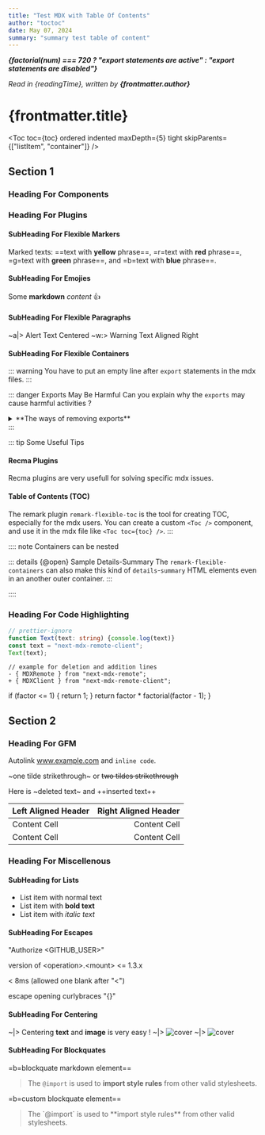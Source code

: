 ```yaml
---
title: "Test MDX with Table Of Contents"
author: "toctoc"
date: May 07, 2024
summary: "summary test table of content"
---
```



**_{factorial(num) === 720 ? "export statements are active" : "export statements are disabled"}_**

_Read in {readingTime}, written by **{frontmatter.author}**_

# {frontmatter.title}

<Toc toc={toc} ordered indented maxDepth={5} tight skipParents={["listItem", "container"]} />

## Section 1

### Heading For Components

<CountButton />

<Dynamic />

<Bar className="i-am-imported-component" />

### Heading For Plugins

#### SubHeading For Flexible Markers

Marked texts: ==text with **yellow** phrase==, =r=text with **red** phrase==, =g=text with **green** phrase==, and =b=text with **blue** phrase==.

#### SubHeading For Emojies

Some **markdown** _content_ :+1:

#### SubHeading For Flexible Paragraphs

~a|> Alert Text Centered
~w:> Warning Text Aligned Right

#### SubHeading For Flexible Containers

::: warning 
You have to put an empty line after `export` statements in the mdx files.
:::

::: danger Exports May Be Harmful
Can you explain why the `exports` may cause harmful activities ?
<details>
  <summary>**The ways of removing exports**</summary>
  + You can use `disableExports: true` option to remove all `export` statements
  + You can use a custom `recma` plugin to remove all exports other than default,
  but the declarations stay and work in the mdx (needs a recma plugin)
  <p>_What do you think about that?_</p>
</details>
:::

::: tip Some Useful Tips
#### Recma Plugins
Recma plugins are very usefull for solving specific mdx issues.
#### Table of Contents (TOC)
The remark plugin `remark-flexible-toc` is the tool for creating TOC, especially for the mdx users.
You can create a custom `<Toc />` component, and use it in the mdx file like `<Toc toc={toc} />`.
:::

:::: note Containers can be nested

::: details \{@open} Sample Details-Summary
The `remark-flexible-containers` can also make this kind of `details`-`summary` HTML elements even in an another outer container.
:::

::::

### Heading For Code Highlighting

```typescript:demo.ts {3}
// prettier-ignore
function Text(text: string) {console.log(text)}
const text = "next-mdx-remote-client";
Text(text);
```

```diff:page.tsx
// example for deletion and addition lines
- { MDXRemote } from "next-mdx-remote";
+ { MDXClient } from "next-mdx-remote-client"; 
```

  if (factor <= 1) {
    return 1;
  }
  return factor * factorial(factor - 1);
}

## Section 2

### Heading For GFM

Autolink www.example.com and `inline code`.

~one tilde strikethrough~ or ~~two tildes strikethrough~~

Here is ~deleted text~ and ++inserted text++

| Left Aligned Header  | Right Aligned Header |
| :------------------- | -------------------: |
| Content Cell         | Content Cell         |
| Content Cell         | Content Cell         |

### Heading For Miscellenous

#### SubHeading for Lists

+ List item with normal text
+ List item with **bold text**
+ List item with *italic text*

#### SubHeading For Escapes

"Authorize \<GITHUB_USER>"

version of \<operation>.\<mount> \<= 1.3.x

< 8ms (allowed one blank after "\<")

escape opening curlybraces "\{}"

#### SubHeading For Centering

~|> Centering **text** and **image** is very easy !
~|> <Image src="/images/cover.png" alt="cover" width={180} height={40} />
~|> ![cover](/images/cover.png ">180x40")

#### SubHeading For Blockquates

=b=blockquate markdown element==
> The `@import` is used to **import style rules** from other valid stylesheets.

=b=custom blockquate element==
<BlockQuote>
  The `@import` is used to **import style rules** from other valid stylesheets.
</BlockQuote>
